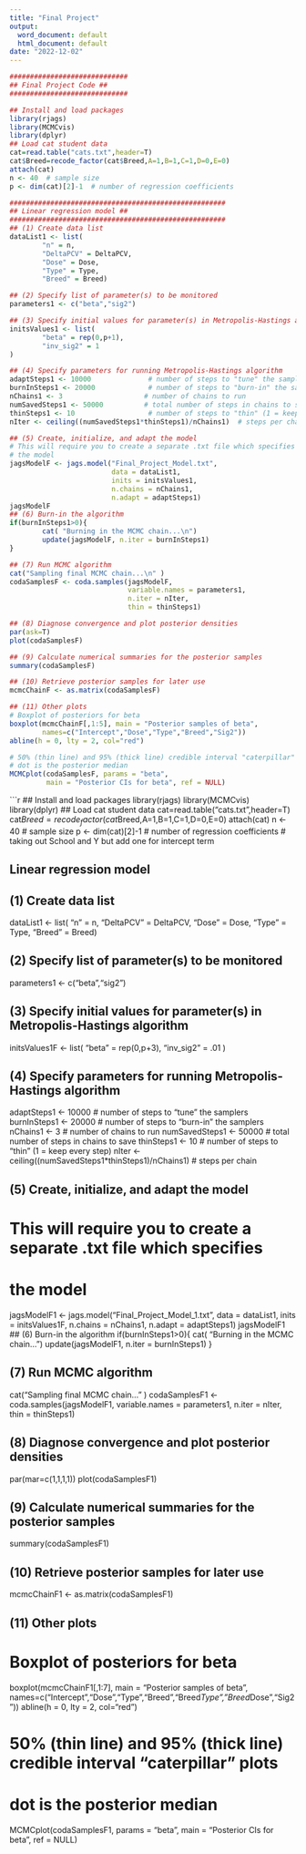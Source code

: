 ---
title: "Final Project"
output:
  word_document: default
  html_document: default
date: "2022-12-02"
---
```{r}
#############################
## Final Project Code ##
#############################

## Install and load packages
library(rjags)
library(MCMCvis)
library(dplyr)
## Load cat student data
cat=read.table("cats.txt",header=T)
cat$Breed=recode_factor(cat$Breed,A=1,B=1,C=1,D=0,E=0)
attach(cat)
n <- 40  # sample size
p <- dim(cat)[2]-1  # number of regression coefficients

#####################################################
## Linear regression model ##
#####################################################
## (1) Create data list
dataList1 <- list(
        "n" = n,
        "DeltaPCV" = DeltaPCV,
        "Dose" = Dose,
        "Type" = Type,
        "Breed" = Breed)

## (2) Specify list of parameter(s) to be monitored
parameters1 <- c("beta","sig2")

## (3) Specify initial values for parameter(s) in Metropolis-Hastings algorithm
initsValues1 <- list(
        "beta" = rep(0,p+1),
        "inv_sig2" = 1
)

## (4) Specify parameters for running Metropolis-Hastings algorithm
adaptSteps1 <- 10000              # number of steps to "tune" the samplers
burnInSteps1 <- 20000             # number of steps to "burn-in" the samplers
nChains1 <- 3                    # number of chains to run
numSavedSteps1 <- 50000          # total number of steps in chains to save
thinSteps1 <- 10                  # number of steps to "thin" (1 = keep every step)
nIter <- ceiling((numSavedSteps1*thinSteps1)/nChains1) 	# steps per chain

## (5) Create, initialize, and adapt the model
# This will require you to create a separate .txt file which specifies
# the model
jagsModelF <- jags.model("Final_Project_Model.txt", 
                         data = dataList1, 
                         inits = initsValues1, 
                         n.chains = nChains1, 
                         n.adapt = adaptSteps1)
jagsModelF
## (6) Burn-in the algorithm
if(burnInSteps1>0){
        cat( "Burning in the MCMC chain...\n")
        update(jagsModelF, n.iter = burnInSteps1)
}

## (7) Run MCMC algorithm
cat("Sampling final MCMC chain...\n" )
codaSamplesF <- coda.samples(jagsModelF, 
                             variable.names = parameters1, 
                             n.iter = nIter, 
                             thin = thinSteps1)

## (8) Diagnose convergence and plot posterior densities
par(ask=T)
plot(codaSamplesF)

## (9) Calculate numerical summaries for the posterior samples
summary(codaSamplesF)

## (10) Retrieve posterior samples for later use
mcmcChainF <- as.matrix(codaSamplesF)

## (11) Other plots
# Boxplot of posteriors for beta
boxplot(mcmcChainF[,1:5], main = "Posterior samples of beta",
        names=c("Intercept","Dose","Type","Breed","Sig2"))
abline(h = 0, lty = 2, col="red")

# 50% (thin line) and 95% (thick line) credible interval "caterpillar" plots
# dot is the posterior median
MCMCplot(codaSamplesF, params = "beta",
         main = "Posterior CIs for beta", ref = NULL)
```


```{r}

## Install and load packages
library(rjags)
library(MCMCvis)
library(dplyr)
## Load cat student data
cat=read.table("cats.txt",header=T)
cat$Breed=recode_factor(cat$Breed,A=1,B=1,C=1,D=0,E=0)
attach(cat)
n <- 40  # sample size
p <- dim(cat)[2]-1  # number of regression coefficients
# taking out School and Y but add one for intercept term

#####################################################
## Linear regression model ##
#####################################################
## (1) Create data list
dataList1 <- list(
  "n" = n,
  "DeltaPCV" = DeltaPCV,
  "Dose" = Dose,
  "Type" = Type,
  "Breed" = Breed)

## (2) Specify list of parameter(s) to be monitored
parameters1 <- c("beta","sig2")

## (3) Specify initial values for parameter(s) in Metropolis-Hastings algorithm
initsValues1F <- list(
  "beta" = rep(0,p+3),
  "inv_sig2" = .01
)

## (4) Specify parameters for running Metropolis-Hastings algorithm
adaptSteps1 <- 10000              # number of steps to "tune" the samplers
burnInSteps1 <- 20000             # number of steps to "burn-in" the samplers
nChains1 <- 3                    # number of chains to run
numSavedSteps1 <- 50000          # total number of steps in chains to save
thinSteps1 <- 10                  # number of steps to "thin" (1 = keep every step)
nIter <- ceiling((numSavedSteps1*thinSteps1)/nChains1) 	# steps per chain

## (5) Create, initialize, and adapt the model
# This will require you to create a separate .txt file which specifies
# the model
jagsModelF1 <- jags.model("Final_Project_Model_1.txt", 
                         data = dataList1, 
                         inits = initsValues1F, 
                         n.chains = nChains1, 
                         n.adapt = adaptSteps1)
jagsModelF1
## (6) Burn-in the algorithm
if(burnInSteps1>0){
  cat( "Burning in the MCMC chain...\n")
  update(jagsModelF1, n.iter = burnInSteps1)
}

## (7) Run MCMC algorithm
cat("Sampling final MCMC chain...\n" )
codaSamplesF1 <- coda.samples(jagsModelF1, 
                             variable.names = parameters1, 
                             n.iter = nIter, 
                             thin = thinSteps1)

## (8) Diagnose convergence and plot posterior densities
par(mar=c(1,1,1,1))
plot(codaSamplesF1)

## (9) Calculate numerical summaries for the posterior samples
summary(codaSamplesF1)

## (10) Retrieve posterior samples for later use
mcmcChainF1 <- as.matrix(codaSamplesF1)

## (11) Other plots
# Boxplot of posteriors for beta
boxplot(mcmcChainF1[,1:7], main = "Posterior samples of beta",
        names=c("Intercept","Dose","Type","Breed","Breed*Type","Breed*Dose","Sig2"))
abline(h = 0, lty = 2, col="red")

# 50% (thin line) and 95% (thick line) credible interval "caterpillar" plots
# dot is the posterior median
MCMCplot(codaSamplesF1, params = "beta",
         main = "Posterior CIs for beta", ref = NULL)

